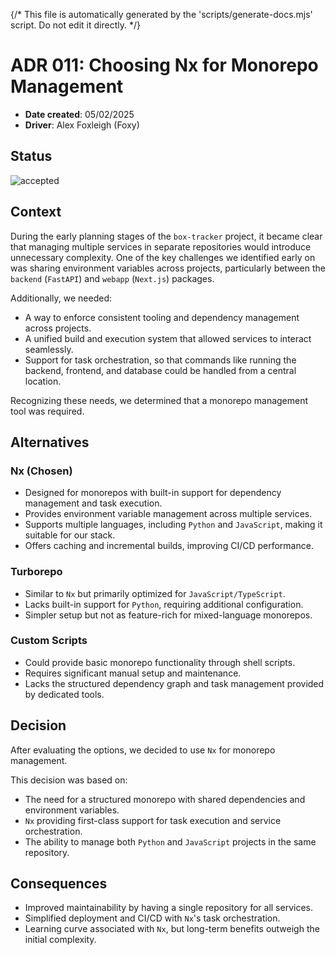 {/* This file is automatically generated by the 'scripts/generate-docs.mjs' script. Do not edit it directly. */}

<Meta title="Architectural Decisions/011: Nx Monorepo" />

# ADR 011: Choosing Nx for Monorepo Management

- **Date created**: 05/02/2025
- **Driver**: Alex Foxleigh (Foxy)

## Status

![accepted]

## Context

During the early planning stages of the `box-tracker` project, it became clear that managing multiple services in separate repositories would introduce unnecessary complexity. One of the key challenges we identified early on was sharing environment variables across projects, particularly between the `backend` (`FastAPI`) and `webapp` (`Next.js`) packages.

Additionally, we needed:

- A way to enforce consistent tooling and dependency management across projects.
- A unified build and execution system that allowed services to interact seamlessly.
- Support for task orchestration, so that commands like running the backend, frontend, and database could be handled from a central location.

Recognizing these needs, we determined that a monorepo management tool was required.

## Alternatives

### Nx (Chosen)

- Designed for monorepos with built-in support for dependency management and task execution.
- Provides environment variable management across multiple services.
- Supports multiple languages, including `Python` and `JavaScript`, making it suitable for our stack.
- Offers caching and incremental builds, improving CI/CD performance.

### Turborepo

- Similar to `Nx` but primarily optimized for `JavaScript/TypeScript`.
- Lacks built-in support for `Python`, requiring additional configuration.
- Simpler setup but not as feature-rich for mixed-language monorepos.

### Custom Scripts

- Could provide basic monorepo functionality through shell scripts.
- Requires significant manual setup and maintenance.
- Lacks the structured dependency graph and task management provided by dedicated tools.

## Decision

After evaluating the options, we decided to use `Nx` for monorepo management.

This decision was based on:

- The need for a structured monorepo with shared dependencies and environment variables.
- `Nx` providing first-class support for task execution and service orchestration.
- The ability to manage both `Python` and `JavaScript` projects in the same repository.

## Consequences

- Improved maintainability by having a single repository for all services.
- Simplified deployment and CI/CD with `Nx`'s task orchestration.
- Learning curve associated with `Nx`, but long-term benefits outweigh the initial complexity.

[proposed]: https://img.shields.io/badge/Proposed-yellow?style=for-the-badge
[accepted]: https://img.shields.io/badge/Accepted-green?style=for-the-badge
[superceded]: https://img.shields.io/badge/Superceded-orange?style=for-the-badge
[rejected]: https://img.shields.io/badge/Rejected-red?style=for-the-badge
[deprecated]: https://img.shields.io/badge/Deprecated-grey?style=for-the-badge

